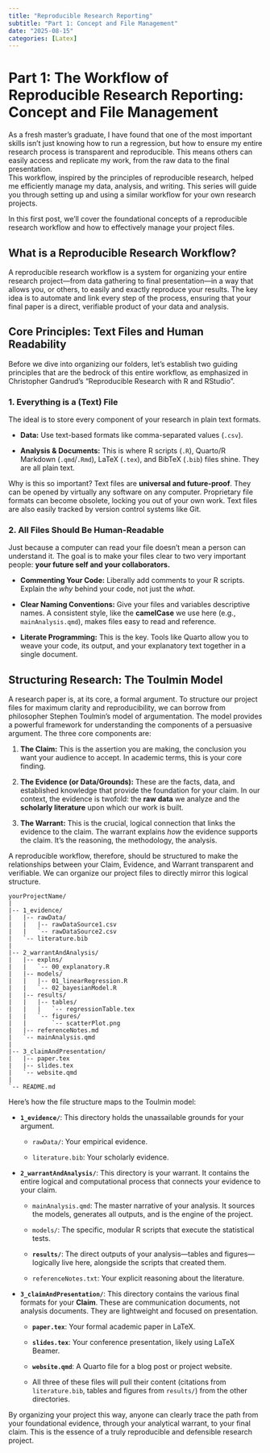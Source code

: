 ```yaml
---
title: "Reproducible Research Reporting"
subtitle: "Part 1: Concept and File Management"
date: "2025-08-15"
categories: [Latex]
---
```


# **Part 1: The Workflow of Reproducible Research Reporting: Concept and File Management**

As a fresh master’s graduate, I have found that one of the most important skills isn't just knowing how to run a regression, but how to ensure my entire research process is transparent and reproducible. This means others can easily access and replicate my work, from the raw data to the final presentation.\
This workflow, inspired by the principles of reproducible research, helped me efficiently manage my data, analysis, and writing. This series will guide you through setting up and using a similar workflow for your own research projects.

In this first post, we'll cover the foundational concepts of a reproducible research workflow and how to effectively manage your project files.

## **What is a Reproducible Research Workflow?**

A reproducible research workflow is a system for organizing your entire research project—from data gathering to final presentation—in a way that allows you, or others, to easily and exactly reproduce your results. The key idea is to automate and link every step of the process, ensuring that your final paper is a direct, verifiable product of your data and analysis.

## **Core Principles: Text Files and Human Readability**

Before we dive into organizing our folders, let's establish two guiding principles that are the bedrock of this entire workflow, as emphasized in Christopher Gandrud's "Reproducible Research with R and RStudio".

### **1. Everything is a (Text) File**

The ideal is to store every component of your research in plain text formats.

-   **Data:** Use text-based formats like comma-separated values (`.csv`).

-   **Analysis & Documents:** This is where R scripts (`.R`), Quarto/R Markdown (`.qmd`/`.Rmd`), LaTeX (`.tex`), and BibTeX (`.bib`) files shine. They are all plain text.

Why is this so important? Text files are **universal and future-proof**. They can be opened by virtually any software on any computer. Proprietary file formats can become obsolete, locking you out of your own work. Text files are also easily tracked by version control systems like Git.

### **2. All Files Should Be Human-Readable**

Just because a computer can read your file doesn't mean a person can understand it. The goal is to make your files clear to two very important people: **your future self and your collaborators.**

-   **Commenting Your Code:** Liberally add comments to your R scripts. Explain the *why* behind your code, not just the *what*.

-   **Clear Naming Conventions:** Give your files and variables descriptive names. A consistent style, like the **camelCase** we use here (e.g., `mainAnalysis.qmd`), makes files easy to read and reference.

-   **Literate Programming:** This is the key. Tools like Quarto allow you to weave your code, its output, and your explanatory text together in a single document.

## **Structuring Research: The Toulmin Model**

A research paper is, at its core, a formal argument. To structure our project files for maximum clarity and reproducibility, we can borrow from philosopher Stephen Toulmin's model of argumentation. The model provides a powerful framework for understanding the components of a persuasive argument. The three core components are:

1.  **The Claim:** This is the assertion you are making, the conclusion you want your audience to accept. In academic terms, this is your core finding.

2.  **The Evidence (or Data/Grounds):** These are the facts, data, and established knowledge that provide the foundation for your claim. In our context, the evidence is twofold: the **raw data** we analyze and the **scholarly literature** upon which our work is built.

3.  **The Warrant:** This is the crucial, logical connection that links the evidence to the claim. The warrant explains *how* the evidence supports the claim. It's the reasoning, the methodology, the analysis.

A reproducible workflow, therefore, should be structured to make the relationships between your Claim, Evidence, and Warrant transparent and verifiable. We can organize our project files to directly mirror this logical structure.

```         
yourProjectName/
|
|-- 1_evidence/
|   |-- rawData/
|   |   |-- rawDataSource1.csv
|   |   `-- rawDataSource2.csv
|   `-- literature.bib
|
|-- 2_warrantAndAnalysis/
|   |-- explns/
|   |   `-- 00_explanatory.R
|   |-- models/
|   |   |-- 01_linearRegression.R
|   |   `-- 02_bayesianModel.R
|   |-- results/
|   |   |-- tables/
|   |   |   `-- regressionTable.tex
|   |   `-- figures/
|   |       `-- scatterPlot.png
|   |-- referenceNotes.md
|   `-- mainAnalysis.qmd
|
|-- 3_claimAndPresentation/
|   |-- paper.tex
|   |-- slides.tex
|   `-- website.qmd
|
`-- README.md
```

Here’s how the file structure maps to the Toulmin model:

-   **`1_evidence/`**: This directory holds the unassailable grounds for your argument.

    -   `rawData/`: Your empirical evidence.

    -   `literature.bib`: Your scholarly evidence.

-   **`2_warrantAndAnalysis/`**: This directory is your warrant. It contains the entire logical and computational process that connects your evidence to your claim.

    -   `mainAnalysis.qmd`: The master narrative of your analysis. It sources the models, generates all outputs, and is the engine of the project.

    -   `models/`: The specific, modular R scripts that execute the statistical tests.

    -   **`results/`**: The direct outputs of your analysis—tables and figures—logically live here, alongside the scripts that created them.

    -   `referenceNotes.txt`: Your explicit reasoning about the literature.

-   **`3_claimAndPresentation/`**: This directory contains the various final formats for your **Claim**. These are communication documents, not analysis documents. They are lightweight and focused on presentation.

    -   **`paper.tex`**: Your formal academic paper in LaTeX.

    -   **`slides.tex`**: Your conference presentation, likely using LaTeX Beamer.

    -   **`website.qmd`**: A Quarto file for a blog post or project website.

    -   All three of these files will pull their content (citations from `literature.bib`, tables and figures from `results/`) from the other directories.

By organizing your project this way, anyone can clearly trace the path from your foundational evidence, through your analytical warrant, to your final claim. This is the essence of a truly reproducible and defensible research project.
